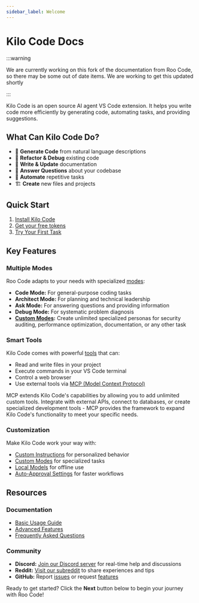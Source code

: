 ```yaml
---
sidebar_label: Welcome
---
```



# Kilo Code Docs

:::warning

We are currently working on this fork of the documentation from Roo Code, so there may be some out of date items. We are working to get this updated shortly

:::

Kilo Code is an open source AI agent VS Code extension. It helps you write code more efficiently by generating code, automating tasks, and providing suggestions.

## What Can Kilo Code Do?

- 🚀 **Generate Code** from natural language descriptions
- 🔧 **Refactor & Debug** existing code
- 📝 **Write & Update** documentation
- 🤔 **Answer Questions** about your codebase
- 🔄 **Automate** repetitive tasks
- 🏗️ **Create** new files and projects

## Quick Start

1. [Install Kilo Code](/getting-started/installing)
2. [Get your free tokens](/getting-started/free-tokens)
3. [Try Your First Task](/getting-started/your-first-task)

## Key Features

### Multiple Modes
Roo Code adapts to your needs with specialized [modes](/basic-usage/using-modes):
- **Code Mode:** For general-purpose coding tasks
- **Architect Mode:** For planning and technical leadership
- **Ask Mode:** For answering questions and providing information
- **Debug Mode:** For systematic problem diagnosis
- **[Custom Modes](/features/custom-modes):** Create unlimited specialized personas for security auditing, performance optimization, documentation, or any other task

### Smart Tools
Kilo Code comes with powerful [tools](/basic-usage/how-tools-work) that can:
- Read and write files in your project
- Execute commands in your VS Code terminal
- Control a web browser
- Use external tools via [MCP (Model Context Protocol)](/features/mcp/overview)

MCP extends Kilo Code's capabilities by allowing you to add unlimited custom tools. Integrate with external APIs, connect to databases, or create specialized development tools - MCP provides the framework to expand Kilo Code's functionality to meet your specific needs.

### Customization
Make Kilo Code work your way with:
- [Custom Instructions](/features/custom-instructions) for personalized behavior
- [Custom Modes](/features/custom-modes) for specialized tasks
- [Local Models](/advanced-usage/local-models) for offline use
- [Auto-Approval Settings](/features/auto-approving-actions) for faster workflows

## Resources

### Documentation
- [Basic Usage Guide](/basic-usage/the-chat-interface)
- [Advanced Features](/features/auto-approving-actions)
- [Frequently Asked Questions](/faq)

### Community
- **Discord:** <a href={DISCORD_URL} target="_blank">Join our Discord server</a> for real-time help and discussions
- **Reddit:** <a href={REDDIT_URL} target="_blank">Visit our subreddit</a> to share experiences and tips
- **GitHub:** Report <a href={GITHUB_ISSUES_MAIN_URL} target="_blank">issues</a> or request <a href={GITHUB_FEATURES_URL} target="_blank">features</a>

Ready to get started? Click the **Next** button below to begin your journey with Roo Code!
